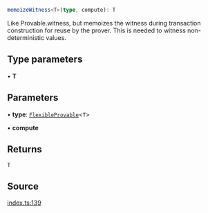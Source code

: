 ```ts
memoizeWitness<T>(type, compute): T
```

Like Provable.witness, but memoizes the witness during transaction construction
for reuse by the prover. This is needed to witness non-deterministic values.

## Type parameters

• **T**

## Parameters

• **type**: [`FlexibleProvable`](../../../type-aliases/FlexibleProvable.mdx)\<`T`\>

• **compute**

## Returns

`T`

## Source

[index.ts:139](https://github.com/o1-labs/o1js/blob/000b9835d52eede806be269b958c57000ff32f72/src/index.ts#L139)
